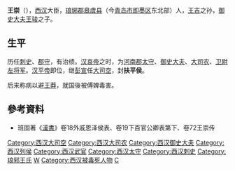 {{otheruses|王崇 (消歧義)|subject=扶平侯王崇|other=其他名叫'''王崇'''的人物}}
'''王崇'''（{{bd|前1世纪||3年||catIdx=W}}），[[西汉|西汉]]大臣，[[琅琊郡|琅琊郡]][[皋虞县|皋虞县]]（今[[青岛市|青岛市]][[即墨区|即墨区]]东北部）人，[[王吉_(西汉)|王吉]]之孙，[[御史大夫|御史大夫]][[王骏_(御史大夫)|王骏]]之子。
==生平==
历任[[刺史|刺史]]、[[郡守|郡守]]，有治绩。[[汉哀帝|汉哀帝]]之时，为[[河南郡|河南郡]][[太守|太守]]、[[御史大夫|御史大夫]]、[[大司农|大司农]]、[[卫尉|卫尉]][[左将军|左将军]]。[[汉平帝|汉平帝]]即位，继[[彭宣|彭宣]]任[[大司空|大司空]]，封'''扶平侯'''。

后来称病以避[[王莽|王莽]]，就国後被傅婢毒害。

==參考資料==
*班固著《[[漢書|漢書]]》卷18外戚恩泽侯表、卷19下百官公卿表第下、卷72王崇传

{{start box}}
{{s-before|[[王嘉_(平陵)|王嘉]]}}
{{s-title|[[西汉|西汉]][[御史大夫|御史大夫]]|前4年}}
{{s-after|[[賈延|賈延]]}}
{{s-before|由御史大夫改}}
{{s-title|[[西汉|西汉]][[大司空|大司空]]|前1年—2年}}
{{s-after|[[甄豐|甄豐]]}}
{{end box}}

{{漢朝人物小作品}}
{{DEFAULTSORT:W}}
[[Category:西汉大司空|Category:西汉大司空]]
[[Category:西汉大司农|Category:西汉大司农]]
[[Category:西汉御史大夫|Category:西汉御史大夫]]
[[Category:西汉列侯|Category:西汉列侯]]
[[Category:西汉武官|Category:西汉武官]]
[[Category:西汉太守|Category:西汉太守]]
[[Category:西汉刺史|Category:西汉刺史]]
[[Category:琅邪王氏|Category:琅邪王氏]]
[[Category:青岛政治人物|W]]
[[Category:西汉被毒死人物|Category:西汉被毒死人物]]
[[Category:王姓|C]]
